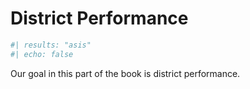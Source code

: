 # District Performance {#sec-district-perform-intro .unnumbered}

```r
#| results: "asis"
#| echo: false

```

Our goal in this part of the book is district performance.




